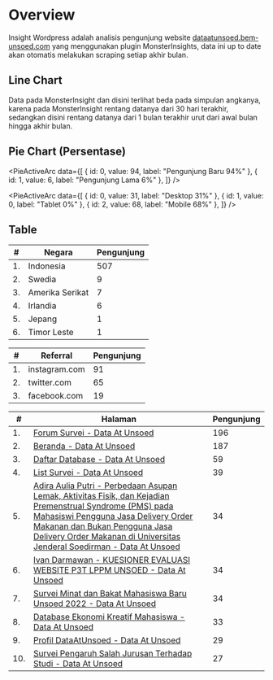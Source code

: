 
# Overview

Insight Wordpress adalah analisis pengunjung website [dataatunsoed.bem-unsoed.com](https://dataatunsoed.bem-unsoed.com) yang menggunakan plugin MonsterInsights, data ini up to date akan otomatis melakukan scraping setiap akhir bulan.

## Line Chart

<AreaChart />

Data pada MonsterInsight dan disini terlihat beda pada simpulan angkanya, karena pada MonsterInsight rentang datanya dari 30 hari terakhir, sedangkan disini rentang datanya dari 1 bulan terakhir urut dari awal bulan hingga akhir bulan.

## Pie Chart (Persentase)

<PieActiveArc
  data={[
    { id: 0, value: 94, label: "Pengunjung Baru   94%" },
    { id: 1, value: 6, label: "Pengunjung Lama    6%" },
  ]}
/>

<PieActiveArc
  data={[
    { id: 0, value: 31, label: "Desktop     31%" },
    { id: 1, value: 0, label: "Tablet    0%" },
    { id: 2, value: 68, label: "Mobile       68%" },
  ]}
/>

## Table

|#|Negara|Pengunjung|
|-|------|----------|
|1.|Indonesia|507|
|2.|Swedia|9|
|3.|Amerika Serikat|7|
|4.|Irlandia|6|
|5.|Jepang|1|
|6.|Timor Leste|1|

|#|Referral|Pengunjung|
|-|---|----------|
|1.|instagram.com|91|
|2.|twitter.com|65|
|3.|facebook.com|19|

|#|Halaman|Pengunjung|
|-|-------|----------|
|1.|[Forum Survei - Data At Unsoed](http://dataatunsoed.bem-unsoed.com/forum-survei/)|196|
|2.|[Beranda - Data At Unsoed](http://dataatunsoed.bem-unsoed.com/)|187|
|3.|[Daftar Database - Data At Unsoed](http://dataatunsoed.bem-unsoed.com/daftar-database/)|59|
|4.|[List Survei - Data At Unsoed](http://dataatunsoed.bem-unsoed.com/list-survei/)|39|
|5.|[Adira Aulia Putri - Perbedaan Asupan Lemak, Aktivitas Fisik, dan Kejadian Premenstrual Syndrome (PMS) pada Mahasiswi Pengguna Jasa Delivery Order Makanan dan Bukan Pengguna Jasa Delivery Order Makanan di Universitas Jenderal Soedirman - Data At Unsoed](http://dataatunsoed.bem-unsoed.com/adiraa-perbedaan-ginekomensturasi-mahasiswi-kuliner-unsoed/)|34|
|6.|[Ivan Darmawan - KUESIONER EVALUASI WEBSITE P3T LPPM UNSOED - Data At Unsoed](http://dataatunsoed.bem-unsoed.com/ivand-kuesioner-evaluasi-website-p3t-lppm-unsoed/)|34|
|7.|[Survei Minat dan Bakat Mahasiswa Baru Unsoed 2022 - Data At Unsoed](http://dataatunsoed.bem-unsoed.com/survei-minat-dan-bakat-mahasiswa-baru-unsoed-2022/)|34|
|8.|[Database Ekonomi Kreatif Mahasiswa - Data At Unsoed](http://dataatunsoed.bem-unsoed.com/database-ekonomi-kreatif-mahasiswa/)|33|
|9.|[Profil DataAtUnsoed - Data At Unsoed](http://dataatunsoed.bem-unsoed.com/profil-dataatunsoed/)|29|
|10.|[Survei Pengaruh Salah Jurusan Terhadap Studi - Data At Unsoed](http://dataatunsoed.bem-unsoed.com/survei-pengaruh-salah-jurusan-terhadap-studi/)|27|
